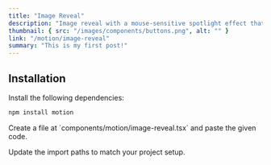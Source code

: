 ```yaml
---
title: "Image Reveal"
description: "Image reveal with a mouse-sensitive spotlight effect that highlights the border of the div or section as you move your cursor"
thumbnail: { src: "/images/components/buttons.png", alt: "" }
link: "/motion/image-reveal"
summary: "This is my first post!"
---
```


<ComponentPreview name="image-reveal-demo" />

## Installation

<Steps>
<Step>
Install the following dependencies:
</Step>

```bash
npm install motion
```

<Step>
Create a file at `components/motion/image-reveal.tsx` and paste the given code.
</Step>

<CollapsibleSource name="image-reveal" />

<Step>Update the import paths to match your project setup.</Step>

</Steps>

